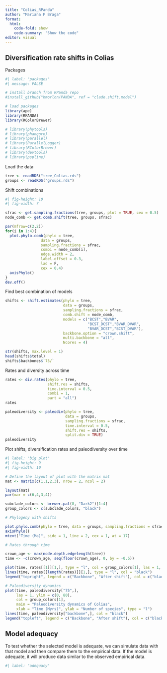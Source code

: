 ```yaml
---
title: "Colias_RPanda"
author: "Mariana P Braga"
format: 
  html:
    code-fold: show
    code-summary: "Show the code"
editor: visual
---
```


## Diversification rate shifts in Colias

Packages

```r
#| label: "packages"
#| message: FALSE

# install branch from RPanda repo
#install_github("hmorlon/PANDA", ref = "clade.shift.model")

# load packages
library(ape)
library(RPANDA)
library(RColorBrewer)

# library(phytools)
# library(phangorn)
# library(parallel)
# library(ParallelLogger)
# library(RColorBrewer)
# library(devtools)
# library(pspline)

```

Load the data

```r

tree <- readRDS("tree_Colias.rds") 
groups <- readRDS("groups.rds")

```

Shift combinations

```r
#| fig-height: 10
#| fig-width: 7

sfrac <- get.sampling.fractions(tree, groups, plot = TRUE, cex = 0.5)
node_comb <- get.comb.shift(tree, groups, sfrac)

par(mfrow=c(2,2))
for(i in 1:4){
  plot.phylo.comb(phylo = tree, 
                data = groups, 
                sampling.fractions = sfrac, 
                combi = node_comb[i], 
                edge.width = 2, 
                label.offset = 0.3, 
                lad = F, 
                cex = 0.4)
  axisPhylo()
}
dev.off()
```

Find best combination of models

```r
shifts <- shift.estimates(phylo = tree,
                          data = groups,
                          sampling.fractions = sfrac,
                          comb.shift = node_comb,
                          models = c("BCST","BVAR",
                                     "BCST_DCST","BVAR_DVAR",
                                     "BVAR_DCST","BCST_DVAR"),
                          backbone.option = "crown.shift",
                          multi.backbone = "all",
                          Ncores = 4)

str(shifts, max.level = 1)
head(shifts$total)
shifts$backbones$`75/`

```

Rates and diversity across time

```r
rates <- div.rates(phylo = tree,
                   shift.res = shifts,
                   time.interval = 0.5,
                   combi = 1, 
                   part = "all")
rates

paleodiversity <- paleodiv(phylo = tree,
                           data = groups,
                           sampling.fractions = sfrac,
                           time.interval = 0.5,
                           shift.res = shifts,
                           split.div = TRUE)
paleodiversity
```

Plot shifts, diversification rates and paleodiversity over time

```r
#| label: "big plot"
#| fig-height: 9
#| fig-width: 10

# Define the layout of plot with the matrix mat 
mat <- matrix(c(1,1,2,3), nrow = 2, ncol = 2)

layout(mat) 
par(mar = c(6,4,3,4)) 

subclade_colors <- brewer.pal(8, "Dark2")[1:4] 
group_colors <- c(subclade_colors, "black")

# Phylogeny with shifts 

plot.phylo.comb(phylo = tree, data = groups, sampling.fractions = sfrac, shift.res = shifts, combi = 1, label.offset = 0.1, cex = 0.7, lad = F) 
axisPhylo() 
mtext("Time (Ma)", side = 1, line = 2, cex = 1, at = 17)

# Rates through time 

crown_age <- max(node.depth.edgelength(tree))
time <- -c(crown_age, seq(floor(crown_age), 0, by = -0.5))

plot(time, rates[[1]][1,], type = "l", col = group_colors[1], las = 1, xlab = "Time (Myrs)", ylab = "Rates (Events/ Lineages / Myr)", main = "Diversification rates")
lines(time, rates[[length(rates)]][1,], type = "l", col = "black") 
legend("topright", legend = c("Backbone", "After shift"), col = c("black", group_colors[1]), lty = 1)

# Paleodiversity dynamics 
plot(time, paleodiversity["75",],
     las = 1, ylim = c(0, 80),
     col = group_colors[1],
     main = "Paleodiversity dynamics of Colias",
     xlab = "Time (Myrs)", ylab = "Number of species", type = "l") 
lines(time, paleodiversity["backbone",], col = "black")
legend("topleft", legend = c("Backbone", "After shift"), col = c("black", group_colors[1]), lty = 1)
```


## Model adequacy

To test whether the selected model is adequate, we can simulate data with that model and then compare them to the empirical data. If the model is adequate, it will produce data similar to the observed empirical data.

```r
#| label: "adequacy"



```


